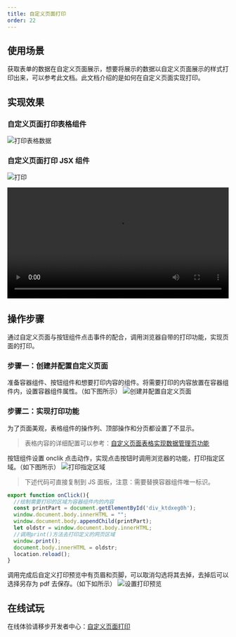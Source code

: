 ```yaml
---
title: 自定义页面打印
order: 22
---
```


## 使用场景

获取表单的数据在自定义页面展示，想要将展示的数据以自定义页面展示的样式打印出来，可以参考此文档。此文档介绍的是如何在自定义页面实现打印。

## 实现效果

### 自定义页面打印表格组件

![打印表格数据](https://img.alicdn.com/imgextra/i4/O1CN01SB47571qsPIwxgyYI_!!6000000005551-1-tps-1425-695.gif)

### 自定义页面打印 JSX 组件

![打印](https://img.alicdn.com/imgextra/i1/O1CN01LgTN6T27T4riu0kam_!!6000000007797-1-tps-1425-695.gif)

<video width="100%" controls>
  <source src="https://cloud.video.taobao.com/play/u/1775663/p/1/d/hd/e/6/t/1/332532023435.mp4?auth_key=YXBwX2tleT04MDAwMDAwMTImYXV0aF9pbmZvPXsidGltZXN0YW1wRW5jcnlwdGVkIjoiNGY0MzNhYzM4OWIzZDdjMjczZjIxY2MzNDZiYmJlNDkifSZkdXJhdGlvbj0mdGltZXN0YW1wPTE2NDcyNTE1Mjk="></source>
</video>

## 操作步骤

通过自定义页面与按钮组件点击事件的配合，调用浏览器自带的打印功能，实现页面的打印。

### 步骤一：创建并配置自定义页面

准备容器组件、按钮组件和想要打印内容的组件。将需要打印的内容放置在容器组件内，设置容器组件属性。（如下图所示）
![创建并配置自定义页面](https://img.alicdn.com/imgextra/i1/O1CN01BzkWL91te9pVUw9PF_!!6000000005926-2-tps-1439-571.png)

### 步骤二：实现打印功能

为了页面美观，表格组件的操作列、顶部操作和分页都设置了不显示。

> 表格内容的详细配置可以参考：[自定义页面表格实现数据管理页功能](https://www.yuque.com/yuxinxin-tvkfq/ceqhg5/uxe823)

按钮组件设置 onclik 点击动作，实现点击按钮时调用浏览器的功能，打印指定区域。（如下图所示）
![打印指定区域](https://img.alicdn.com/imgextra/i3/O1CN01MTSmto1lqxyjzNs5h_!!6000000004871-2-tps-1438-807.png)

> 下述代码可直接复制到 JS 面板，注意：需要替换容器组件唯一标识。

```JavaScript
export function onClick(){
  //绘制需要打印的区域为容器组件内的内容
  const printPart = document.getElementById('div_ktdxeg0h');
  window.document.body.innerHTML = "";
  window.document.body.appendChild(printPart);
  let oldstr = window.document.body.innerHTML;
  //调用print()方法去打印定义的网页区域
  window.print();
  document.body.innerHTML = oldstr;
  location.reload();
}
```

调用完成后自定义打印预览中有页眉和页脚，可以取消勾选将其去掉，去掉后可以选择另存为 pdf 去保存。（如下如所示）
![设置打印预览](https://img.alicdn.com/imgextra/i2/O1CN01GSIlbL1F6Bp6Lk7xU_!!6000000000437-2-tps-1436-802.png)

## 在线试玩

在线体验请移步开发者中心：[自定义页面打印](https://www.aliwork.com/developer/custom-print)
